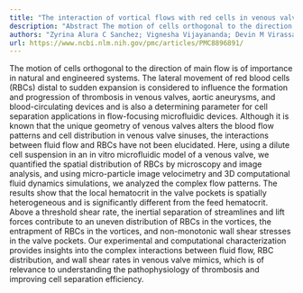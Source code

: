 ```yaml
---
title: "The interaction of vortical flows with red cells in venous valve mimics"
description: "Abstract The motion of cells orthogonal to the direction of main flow is of importance in natural and engineered systems. The lateral movement of red blood cells (RBCs) distal to sudden expansion is c..."
authors: "Zyrina Alura C Sanchez; Vignesha Vijayananda; Devin M Virassammy; Liat Rosenfeld; Anand K Ramasubramanian"
url: https://www.ncbi.nlm.nih.gov/pmc/articles/PMC8896891/
---
```


The motion of cells orthogonal to the direction of main flow is of importance in natural and engineered systems. The lateral movement of red blood cells (RBCs) distal to sudden expansion is considered to influence the formation and progression of thrombosis in venous valves, aortic aneurysms, and blood-circulating devices and is also a determining parameter for cell separation applications in flow-focusing microfluidic devices. Although it is known that the unique geometry of venous valves alters the blood flow patterns and cell distribution in venous valve sinuses, the interactions between fluid flow and RBCs have not been elucidated. Here, using a dilute cell suspension in an in vitro microfluidic model of a venous valve, we quantified the spatial distribution of RBCs by microscopy and image analysis, and using micro-particle image velocimetry and 3D computational fluid dynamics simulations, we analyzed the complex flow patterns. The results show that the local hematocrit in the valve pockets is spatially heterogeneous and is significantly different from the feed hematocrit. Above a threshold shear rate, the inertial separation of streamlines and lift forces contribute to an uneven distribution of RBCs in the vortices, the entrapment of RBCs in the vortices, and non-monotonic wall shear stresses in the valve pockets. Our experimental and computational characterization provides insights into the complex interactions between fluid flow, RBC distribution, and wall shear rates in venous valve mimics, which is of relevance to understanding the pathophysiology of thrombosis and improving cell separation efficiency.
